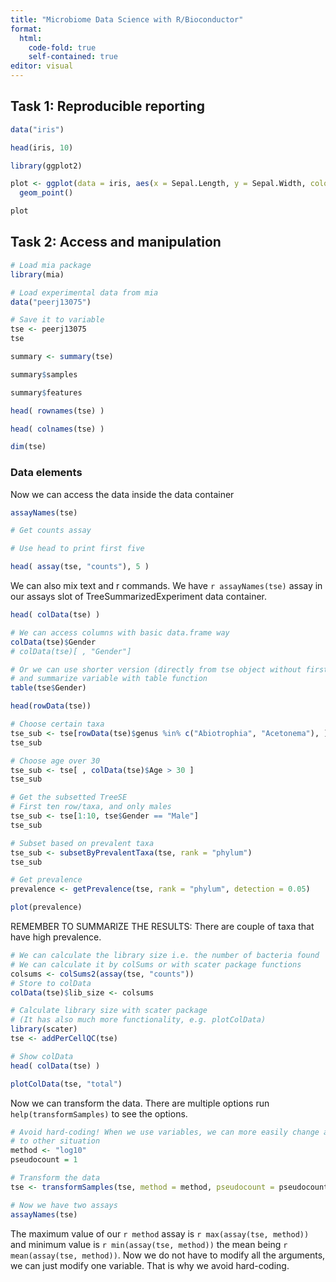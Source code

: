 ```yaml
---
title: "Microbiome Data Science with R/Bioconductor"
format: 
  html:
    code-fold: true
    self-contained: true
editor: visual
---
```


## Task 1: Reproducible reporting

```r
data("iris")

head(iris, 10)
```

```r
library(ggplot2)

plot <- ggplot(data = iris, aes(x = Sepal.Length, y = Sepal.Width, color = Species)) +
  geom_point()

plot
```

## Task 2: Access and manipulation

```r
# Load mia package
library(mia)

# Load experimental data from mia
data("peerj13075")

# Save it to variable
tse <- peerj13075
tse
```

```r
summary <- summary(tse)

summary$samples

summary$features
```

```r
head( rownames(tse) )
```

```r
head( colnames(tse) )
```

```r
dim(tse)
```

### Data elements

Now we can access the data inside the data container

```r
assayNames(tse)
```

```r
# Get counts assay

# Use head to print first five

head( assay(tse, "counts"), 5 )
```

We can also mix text and r commands. We have  `r assayNames(tse)` assay in our
assays slot of TreeSummarizedExperiment data container.

```r
head( colData(tse) )
```

```r
# We can access columns with basic data.frame way
colData(tse)$Gender
# colData(tse)[ , "Gender"]

# Or we can use shorter version (directly from tse object without first specifying colData)
# and summarize variable with table function
table(tse$Gender)
```

```r
head(rowData(tse))
```

```r
# Choose certain taxa
tse_sub <- tse[rowData(tse)$genus %in% c("Abiotrophia", "Acetonema"), ]
tse_sub
```

```r
# Choose age over 30
tse_sub <- tse[ , colData(tse)$Age > 30 ]
tse_sub
```

```r
# Get the subsetted TreeSE
# First ten row/taxa, and only males
tse_sub <- tse[1:10, tse$Gender == "Male"]
tse_sub
```

```r
# Subset based on prevalent taxa
tse_sub <- subsetByPrevalentTaxa(tse, rank = "phylum")
tse_sub
```

```r
# Get prevalence
prevalence <- getPrevalence(tse, rank = "phylum", detection = 0.05)

plot(prevalence)
```

REMEMBER TO SUMMARIZE THE RESULTS:
There are couple of taxa that have high prevalence. 

```r
# We can calculate the library size i.e. the number of bacteria found
# We can calculate it by colSums or with scater package functions
colsums <- colSums2(assay(tse, "counts"))
# Store to colData
colData(tse)$lib_size <- colsums

# Calculate library size with scater package 
# (It has also much more functionality, e.g. plotColData)
library(scater)
tse <- addPerCellQC(tse)

# Show colData 
head( colData(tse) )
```

```r
plotColData(tse, "total")
```

Now we can transform the data. There are multiple options run `help(transformSamples)`
to see the options.

```r
# Avoid hard-coding! When we use variables, we can more easily change adapt the code
# to other situation
method <- "log10"
pseudocount = 1

# Transform the data
tse <- transformSamples(tse, method = method, pseudocount = pseudocount)

# Now we have two assays
assayNames(tse)
```

The maximum value of our `r method` assay is `r max(assay(tse, method))` and minimum
value is `r min(assay(tse, method))` the mean being `r mean(assay(tse, method))`. 
Now we do not have to modify all the arguments, we can just modify one variable.
That is why we avoid hard-coding. 
